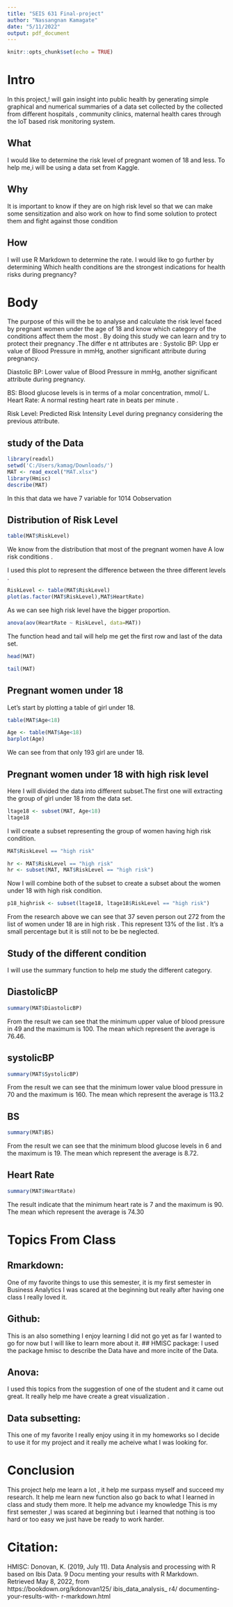 ```yaml
---
title: "SEIS 631 Final-project"
author: "Nassangnan Kamagate"
date: "5/11/2022"
output: pdf_document
---
```


```r
knitr::opts_chunk$set(echo = TRUE)
```

# Intro

In this project,! will gain insight  into public  health by generating simple graphical and  numerical summaries of a data set collected by the collected from different hospitals , community clinics, maternal health cares through the IoT based risk monitoring system.

## What

I would  like to  determine  the  risk level of  pregnant  women of 18  and less.  To help  me,i will be  using a data set from Kaggle.

## Why

It is important to know if  they are on high  risk level so that  we can  make some sensitization  and  also work on how to find some solution to protect them and fight against those condition

## How

I will use R Markdown to determine the rate. I would like to go further by determining Which  health conditions are the strongest indications for health risks during pregnancy?


# Body

The purpose of this will the be  to  analyse and  calculate the  risk level faced  by pregnant  women  under the age of 18  and know  which  category  of  the  conditions  affect  them  the  most . By  doing  this study  we can learn and try to protect their pregnancy  .The differ e nt attributes are :  Systolic BP: Upp er  value of  Blood Pressure in mmHg, another significant attribute during pregnancy. 

Diastolic BP: Lower  value of Blood Pressure in  mmHg,  another  significant  attribute  during  pregnancy.  

BS: Blood  glucose  levels is in terms of a molar concentration, mmol/ L. Heart Rate: A normal resting heart rate in beats per minute . 

Risk Level: Predicted Risk Intensity Level during pregnancy considering the previous attribute.

## study of the Data

```r
library(readxl)
setwd('C:/Users/kamag/Downloads/')
MAT <- read_excel("MAT.xlsx")
library(Hmisc)
describe(MAT)


```

In this that data we have 7 variable for 1014 Oobservation


## Distribution of Risk Level

```r
table(MAT$RiskLevel)
```

We know from the distribution that most of the pregnant women have A low risk conditions .


I used this plot to represent the difference between the three different levels .

```r
RiskLevel <- table(MAT$RiskLevel)
plot(as.factor(MAT$RiskLevel),MAT$HeartRate)
```
As we can see high risk level have the bigger proportion.


```r
anova(aov(HeartRate ~ RiskLevel, data=MAT))
```

The function head and tail will help me get the first row and last of the data set.


```r
head(MAT)
```

```r
tail(MAT)
```

## Pregnant  women under 18

Let's start by plotting a table of girl under 18.

```r
table(MAT$Age<18)
```

```r
Age <- table(MAT$Age<18) 
barplot(Age)
```

We can see from that only 193 girl are under 18.


## Pregnant women under 18 with high risk level
Here I will divided the data into different subset.The first one will extracting the group of girl under 18 from the data set.

```r
ltage18 <- subset(MAT, Age<18) 
ltage18
```
I will create a subset representing the group of women having high risk condition.


```r
MAT$RiskLevel == "high risk"
```

```r
hr <- MAT$RiskLevel == "high risk"
hr <- subset(MAT, MAT$RiskLevel == "high risk")
```

Now I will combine both of the subset to create a subset about the women under 18 with high risk condition.

```r
p18_highrisk <- subset(ltage18, ltage18$RiskLevel == "high risk")
```


From the research above we can see that 37 seven person out 272 from the list of women under 18 are in high risk . This represent 13% of the list . It's a small percentage but it is still not to be be neglected.

## Study of the different condition

I will use the summary function to help me study the different category.

## DiastolicBP

```r
summary(MAT$DiastolicBP)
```

From the result we can see that the minimum upper value of blood pressure in 49 and the maximum is 100. The mean which represent the average is 76.46.

## systolicBP

```r
summary(MAT$SystolicBP)
```

From the result we can see that the minimum lower value blood pressure in 70 and the maximum is 160. The mean which represent the average is 113.2

## BS

```r
summary(MAT$BS)
```


From the result we can see that the minimum blood glucose levels in 6 and the maximum is 19. The mean which represent the average is 8.72.

## Heart Rate

```r
summary(MAT$HeartRate)
```


The result indicate that the minimum heart rate is 7 and the maximum is 90. The mean which represent the average is 74.30

# Topics From Class

## Rmarkdown:


One of my favorite things to  use this semester,  it is my first semester  in Business  Analytics I was scared at the beginning but really after having one class I really loved it.

## Github:

This is an also something I enjoy learning I did not go yet as far I wanted to  go for  now  but  I  will like to learn more about it. ## HMISC  package:  I used the  package  hmisc to describe the  Data have and  more incite of the Data.

## Anova:

I used this topics from the suggestion of one of  the  student  and it came out  great.  It really help me have create a great visualization .
 
## Data subsetting:

This one of my favorite I really enjoy using it  in my homeworks so I decide to  use it for my project and it really me acheive what I was looking for.


# Conclusion

This project help me learn a lot , it help me surpass myself and succeed my research. It help me learn new function also go back  to  what  I learned in class and  study them more.  It  help me advance my knowledge This is my first semester  ,I was scared  at  beginning  but  i learned  that  nothing  is too  hard or too easy we just have be ready to work harder.


# Citation:

HMISC: Donovan, K. (2019, July 11). Data Analysis and processing with R based on Ibis Data. 9 Docu­ menting your results with R Markdown. Retrieved May 8, 2022, from  
https://bookdown.org/kdonovan125/ ibis_data_analysis_ r4/ documenting-your-results-with- r-markdown.html


